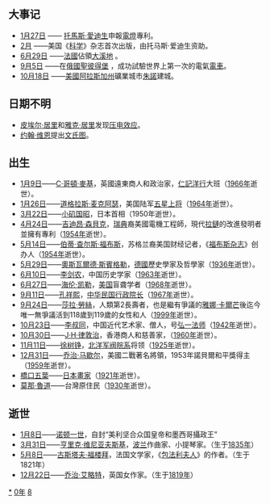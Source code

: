 {{yearTOC|1880|清'''[[光绪|光绪]]六年'''；越南'''[[嗣德|嗣德]]三十三年'''；日本'''[[明治|明治]]十三年'''}}
{{C20YearInTopic|1880年}}

== 大事记 ==
* [[1月27日|1月27日]] —— [[托馬斯·愛迪生|托馬斯·愛迪生]]申報[[電燈泡|電燈]]專利。
* [[2月|2月]] ——美国《[[科学_(期刊)|科学]]》杂志首次出版，由托马斯·爱迪生资助。
* [[6月29日|6月29日]] ——[[法国|法國]]佔領[[大溪地|大溪地]] 。
* [[9月5日|9月5日]] ——在[[俄国|俄國]][[圣彼得堡|聖彼得堡]] ，成功試驗世界上第一次的電氣[[有軌電車|電車]]。
* [[10月18日|10月18日]] ——[[美國|美國]][[阿拉斯加州|阿拉斯加州]]礦業城市[[朱諾_(阿拉斯加州)|朱諾]]建城。
== 日期不明 ==
* [[皮埃尔·居里|皮埃尔·居里]]和[[雅克·居里|雅克·居里]]发现[[压电效应|压电效应]]。
* [[约翰·维恩|约翰·维恩]]提出[[文氏图|文氏图]]。

== 出生 ==
* [[1月9日|1月9日]]——[[C·哥頓·麥基|C·哥頓·麥基]]，英國遠東商人和政治家，[[仁記洋行|仁記洋行]]大班（[[1966年|1966年]]逝世）。
* [[1月26日|1月26日]]——[[道格拉斯·麦克阿瑟|道格拉斯·麦克阿瑟]]，美国陆军[[五星上将|五星上将]]（[[1964年|1964年]]逝世）。
* [[3月22日|3月22日]]——[[小矶国昭|小矶国昭]]，日本首相（1950年逝世）。
* [[4月24日|4月24日]]——[[吉迪昂·森貝克|吉迪昂·森貝克]]，[[瑞典|瑞典]]裔美國電機工程師，現代[[拉鏈|拉鏈]]的改進發明者並擁有專利（[[1954年|1954年]]逝世）。
* [[5月14日|5月14日]]——[[伯蒂·查尔斯·福布斯|伯蒂·查尔斯·福布斯]]，苏格兰裔美国财经记者，《[[福布斯杂志|福布斯杂志]]》创办人（[[1954年|1954年]]逝世）。
* [[5月29日|5月29日]]——[[奧斯瓦爾德·斯賓格勒|奧斯瓦爾德·斯賓格勒]]，[[德国|德國]]歷史學家及哲學家（[[1936年|1936年]]逝世）。
* [[6月10日|6月10日]]——[[李剑农|李剑农]]，中国历史学家（[[1963年|1963年]]逝世）。
* [[6月27日|6月27日]]——[[海倫·凱勒|海伦·凯勒]]，[[美國|美国]]盲聋学者（[[1968年|1968年]]逝世）。
* [[9月11日|9月11日]]——[[孔祥熙|孔祥熙]]，[[中华民国行政院长|中华民国行政院长]]（[[1967年|1967年]]逝世）。
* [[9月24日|9月24日]]——[[莎拉·勞絲|莎拉·勞絲]]，人類第2長壽者，也是繼有爭議的[[雅娜·卡爾芒|雅娜·卡爾芒]]後迄今唯一無爭議活到118歲到119歲的女性和人（[[1999年|1999年]]逝世）。
* [[10月23日|10月23日]]——[[李叔同|李叔同]]，中国近代艺术家、僧人，号[[弘一法师|弘一法师]]（[[1942年|1942年]]逝世）。
* [[10月30日|10月30日]]——[[J·H·律敦治|J·H·律敦治]]，香港商人和慈善家，（[[1960年|1960年]]逝世）。
* [[11月11日|11月11日]]——[[徐树铮|徐树铮]]，[[北洋军阀|北洋军阀]][[皖系|皖系]]将领（[[1925年|1925年]]逝世）。
* [[12月31日|12月31日]]——[[乔治·卡特莱特·马歇尔|乔治·马歇尔]]，美國二戰著名將領，1953年諾貝爾和平獎得主（[[1959年|1959年]]逝世）。
*[[橋口五葉|橋口五葉]]——[[日本|日本]][[畫家|畫家]]（[[1921年|1921年]]逝世）。
*[[莫那·魯道|莫那·魯道]]——台灣原住民（[[1930年|1930年]]逝世）。

== 逝世 ==
{{Wikisource year mention}}
* [[1月8日|1月8日]]——[[诺顿一世|诺顿一世]]，自封“美利坚合众国皇帝和墨西哥攝政王”
* [[3月31日|3月31日]]——[[亨里克·维尼亚夫斯基|亨里克·维尼亚夫斯基]]，[[波兰|波兰]]作曲家、小提琴家。（生于[[1835年|1835年]]）
* [[5月8日|5月8日]]——[[古斯塔夫·福楼拜|古斯塔夫·福楼拜]]，法国文学家，《[[包法利夫人|包法利夫人]]》的作者。（生于1821年）
* [[12月22日|12月22日]]——[[乔治·艾略特|乔治·艾略特]]，英国女作家。（生于[[1819年|1819年]]）

[[Category:1880年|*]]
[[Category:1880年代|0年]]
[[Category:19世纪各年|8]]